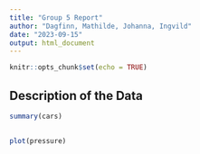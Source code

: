 ```yaml
---
title: "Group 5 Report"
author: "Dagfinn, Mathilde, Johanna, Ingvild"
date: "2023-09-15"
output: html_document
---
```


```r
knitr::opts_chunk$set(echo = TRUE)
```

## Description of the Data

```r
summary(cars)
```

## 

```r
plot(pressure)
```


